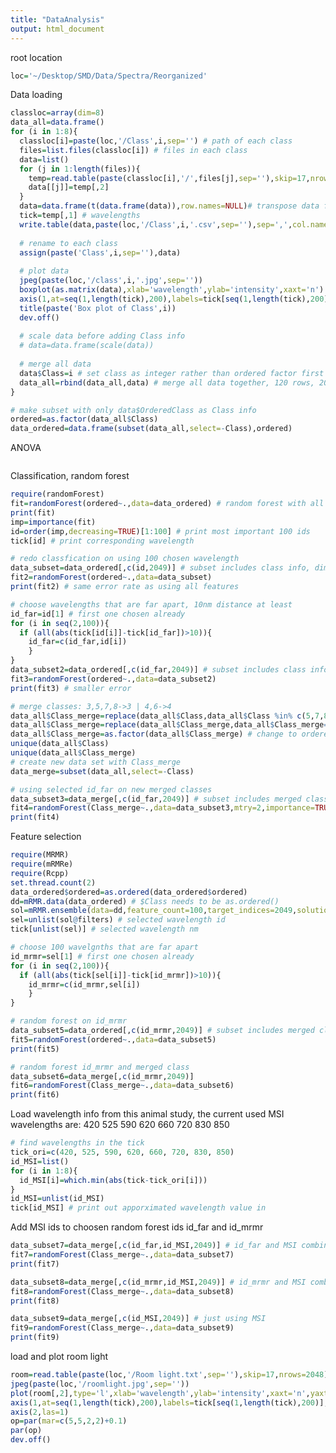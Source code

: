 ```yaml
---
title: "DataAnalysis"
output: html_document
---
```

root location
```r
loc='~/Desktop/SMD/Data/Spectra/Reorganized'
```

Data loading
```r
classloc=array(dim=8)
data_all=data.frame()
for (i in 1:8){
  classloc[i]=paste(loc,'/Class',i,sep='') # path of each class
  files=list.files(classloc[i]) # files in each class
  data=list()
  for (j in 1:length(files)){
    temp=read.table(paste(classloc[i],'/',files[j],sep=''),skip=17,nrows=2048)
    data[[j]]=temp[,2]
  }
  data=data.frame(t(data.frame(data)),row.names=NULL)# transpose data frame, remove row names
  tick=temp[,1] # wavelengths
  write.table(data,paste(loc,'/Class',i,'.csv',sep=''),sep=',',col.names=FALSE,row.names=FALSE)
  
  # rename to each class
  assign(paste('Class',i,sep=''),data)
  
  # plot data
  jpeg(paste(loc,'/class',i,'.jpg',sep=''))
  boxplot(as.matrix(data),xlab='wavelength',ylab='intensity',xaxt='n') # use.cols=FALSE-> use transpose for box plot
  axis(1,at=seq(1,length(tick),200),labels=tick[seq(1,length(tick),200)])
  title(paste('Box plot of Class',i))
  dev.off()
  
  # scale data before adding Class info
  # data=data.frame(scale(data))
  
  # merge all data
  data$Class=i # set class as integer rather than ordered factor first
  data_all=rbind(data_all,data) # merge all data together, 120 rows, 2049 columns, contains class info
}

# make subset with only data$OrderedClass as Class info
ordered=as.factor(data_all$Class)
data_ordered=data.frame(subset(data_all,select=-Class),ordered)
```

ANOVA
```r

```

Classification, random forest
```r
require(randomForest)
fit=randomForest(ordered~.,data=data_ordered) # random forest with all features
print(fit)
imp=importance(fit)
id=order(imp,decreasing=TRUE)[1:100] # print most important 100 ids
tick[id] # print corresponding wavelength

# redo classfication on using 100 chosen wavelength
data_subset=data_ordered[,c(id,2049)] # subset includes class info, dim= 120*101
fit2=randomForest(ordered~.,data=data_subset)
print(fit2) # same error rate as using all features

# choose wavelengths that are far apart, 10nm distance at least
id_far=id[1] # first one chosen already
for (i in seq(2,100)){
  if (all(abs(tick[id[i]]-tick[id_far])>10)){
    id_far=c(id_far,id[i])
    }
}
data_subset2=data_ordered[,c(id_far,2049)] # subset includes class info, dim= 120*12, seems chosen id are slightly different some times
fit3=randomForest(ordered~.,data=data_subset2)
print(fit3) # smaller error 

# merge classes: 3,5,7,8->3 | 4,6->4
data_all$Class_merge=replace(data_all$Class,data_all$Class %in% c(5,7,8), 3)
data_all$Class_merge=replace(data_all$Class_merge,data_all$Class_merge==6, 4)
data_all$Class_merge=as.factor(data_all$Class_merge) # change to ordered for classification
unique(data_all$Class)
unique(data_all$Class_merge)
# create new data set with Class_merge
data_merge=subset(data_all,select=-Class)

# using selected id_far on new merged classes
data_subset3=data_merge[,c(id_far,2049)] # subset includes merged class, dim=120*12 
fit4=randomForest(Class_merge~.,data=data_subset3,mtry=2,importance=TRUE)
print(fit4)
```

Feature selection
```r
require(MRMR)
require(mRMRe)
require(Rcpp)
set.thread.count(2)
data_ordered$ordered=as.ordered(data_ordered$ordered)
dd=mRMR.data(data_ordered) # $Class needs to be as.ordered() 
sol=mRMR.ensemble(data=dd,feature_count=100,target_indices=2049,solution_count=1)
sel=unlist(sol@filters) # selected wavelength id
tick[unlist(sel)] # selected wavelength nm

# choose 100 wavelgnths that are far apart
id_mrmr=sel[1] # first one chosen already
for (i in seq(2,100)){
  if (all(abs(tick[sel[i]]-tick[id_mrmr])>10)){
    id_mrmr=c(id_mrmr,sel[i])
    }
}

# random forest on id_mrmr
data_subset5=data_ordered[,c(id_mrmr,2049)] # subset includes merged class, dim=120*12 
fit5=randomForest(ordered~.,data=data_subset5)
print(fit5)

# random forest id_mrmr and merged class
data_subset6=data_merge[,c(id_mrmr,2049)]
fit6=randomForest(Class_merge~.,data=data_subset6)
print(fit6)
```

Load wavelength info from this animal study, the current used MSI wavelengths are: 420 525 590 620 660 720 830 850
```r
# find wavelengths in the tick
tick_ori=c(420, 525, 590, 620, 660, 720, 830, 850)
id_MSI=list()
for (i in 1:8){
  id_MSI[i]=which.min(abs(tick-tick_ori[i]))
}
id_MSI=unlist(id_MSI)
tick[id_MSI] # print out apporximated wavelength value in 
```

Add MSI ids to choosen random forest ids id_far and id_mrmr
```r
data_subset7=data_merge[,c(id_far,id_MSI,2049)] # id_far and MSI combine
fit7=randomForest(Class_merge~.,data=data_subset7)
print(fit7)

data_subset8=data_merge[,c(id_mrmr,id_MSI,2049)] # id_mrmr and MSI combine
fit8=randomForest(Class_merge~.,data=data_subset8)
print(fit8)

data_subset9=data_merge[,c(id_MSI,2049)] # just using MSI
fit9=randomForest(Class_merge~.,data=data_subset9)
print(fit9)
```



load and plot room light
```r
room=read.table(paste(loc,'/Room light.txt',sep=''),skip=17,nrows=2048)
jpeg(paste(loc,'/roomlight.jpg',sep=''))
plot(room[,2],type='l',xlab='wavelength',ylab='intensity',xaxt='n',yaxt='n')
axis(1,at=seq(1,length(tick),200),labels=tick[seq(1,length(tick),200)],las=2)
axis(2,las=1)
op=par(mar=c(5,5,2,2)+0.1)
par(op)
dev.off()
```


